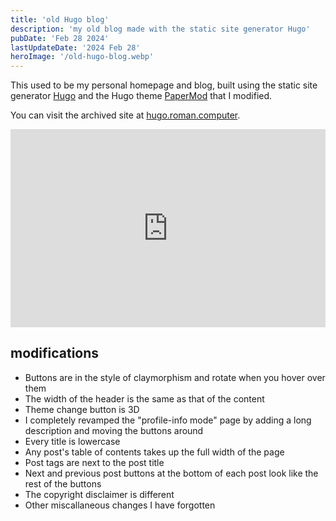 ```yaml
---
title: 'old Hugo blog'
description: 'my old blog made with the static site generator Hugo'
pubDate: 'Feb 28 2024'
lastUpdateDate: '2024 Feb 28'
heroImage: '/old-hugo-blog.webp'
---
```


This used to be my personal homepage and blog, built using the static site generator [Hugo](https://gohugo.io/) and the Hugo theme [PaperMod](https://github.com/adityatelange/hugo-PaperMod/) that I modified.

You can visit the archived site at [hugo.roman.computer](https://hugo.roman.computer).

<div style="position: relative; padding-bottom: 62.82722513089005%; height: 0;"><iframe src="https://www.loom.com/embed/c3af736e79e04bda91d5a339d955a929?sid=fa6d9e11-229f-491e-ae06-2add8187e0cb" frameborder="0" webkitallowfullscreen mozallowfullscreen allowfullscreen style="position: absolute; top: 0; left: 0; width: 100%; height: 100%;"></iframe></div>

## modifications

- Buttons are in the style of claymorphism and rotate when you hover over them
- The width of the header is the same as that of the content
- Theme change button is 3D
- I completely revamped the "profile-info mode" page by adding a long description and moving the buttons around
- Every title is lowercase
- Any post's table of contents takes up the full width of the page
- Post tags are next to the post title
- Next and previous post buttons at the bottom of each post look like the rest of the buttons
- The copyright disclaimer is different
- Other miscallaneous changes I have forgotten